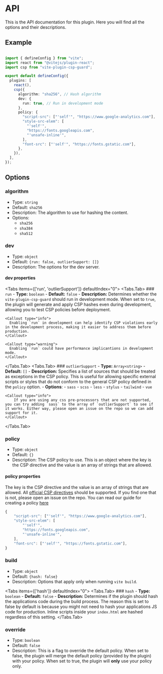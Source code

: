 
# API
This is the API documentation for this plugin. Here you will find all the options and their descriptions.

## Example
```ts

import { defineConfig } from "vite";
import react from "@vitejs/plugin-react";
import csp from "vite-plugin-csp-guard";

export default defineConfig({
  plugins: [
    react(),
    csp({
      algorithm: "sha256", // Hash algorithm
      dev: {
        run: true, // Run in development mode
      },
      policy: {
        "script-src": ["'self'", "https://www.google-analytics.com"],
        "style-src-elem": [
          "'self'",
          "https://fonts.googleapis.com",
          "'unsafe-inline'",
        ],
        "font-src": ["'self'", "https://fonts.gstatic.com"],
      },
    }),
  ],
});

```

## Options

### algorithm
- Type: `string`
- Default: `sha256`
- Description: The algorithm to use for hashing the content.
- Options:
  - `sha256`
  - `sha384`
  - `sha512`


### dev
- Type: `object`
- Default: `{run: false, outlierSupport: []}`
- Description: The options for the dev server.

#### dev properties

<Tabs items={['run', 'outlierSupport']} defaultIndex="0">
  <Tabs.Tab>
    ### `run`
    - **Type:** `boolean`
    - **Default:** `false`
    - **Description:** Determines whether the `vite-plugin-csp-guard` should run in development mode. When set to `true`, the plugin will generate and apply CSP hashes even during development, allowing you to test CSP policies before deployment.

    <Callout type="info">
      Enabling `run` in development can help identify CSP violations early in the development process, making it easier to address them before production.
    </Callout>

    <Callout type="warning">
      Enabling `run` could have performance implicantions in development mode.
    </Callout>

  </Tabs.Tab>
  <Tabs.Tab>
    ### `outlierSupport`
    - **Type:** `Array<string>`
    - **Default:** `[]`
    - **Description:** Specifies a list of sources that should be treated as exceptions in the CSP policy. This is useful for allowing specific external scripts or styles that do not conform to the general CSP policy defined in the `policy` option.
    - **Options**:
      - `sass`
      - `scss`
      - `less`
      - `stylus`
      - `tailwind`
      - `vue`

    <Callout type="info">
        If you are using any css pre-processors that are not supported, you can try adding `sass` to the array of `outlierSupport` to see if it works. Either way, please open an issue on the repo so we can add support for it.
    </Callout>
  </Tabs.Tab>
</Tabs>

### policy
- Type: `object`
- Default: `{}`
- Description: The CSP policy to use. This is an object where the key is the CSP directive and the value is an array of strings that are allowed.

#### policy properties
The key is the CSP directive and the value is an array of strings that are allowed.
All [official CSP directives](https://developer.mozilla.org/en-US/docs/Web/HTTP/Headers/Content-Security-Policy#directives) should be supported. If you find one that is not, please open an issue on the repo.
You can read our guide for creating a policy [here](/guides/policy)
```ts
{
    "script-src": ["'self'", "https://www.google-analytics.com"],
    "style-src-elem": [
        "'self'",
        "https://fonts.googleapis.com",
        "'unsafe-inline'",
    ],
    "font-src": ["'self'", "https://fonts.gstatic.com"],
}
```

### build
- Type: `object`
- Default: `{hash: false}`
- Description: Options that apply only when running `vite build`.

<Tabs items={['hash']} defaultIndex="0">
  <Tabs.Tab>
    ### `hash`
    - **Type:** `boolean`
    - **Default:** `false`
    - **Description:** Determines if the plugin should hash the applications code during the build process.
    <Callout type="info">
      The reason this is set to false by default is because you might not need to hash your applications JS code for production. Inline scripts inside your `index.html` are hashed regardless of this setting. 
     </Callout>
  </Tabs.Tab>
</Tabs>

### override
- Type: `boolean`
- Default: `false`
- Description: This is a flag to override the default policy. When set to false, the plugin will merge the default policy (provided by the plugin) with your policy. When set to true, the plugin will **only** use your policy only.